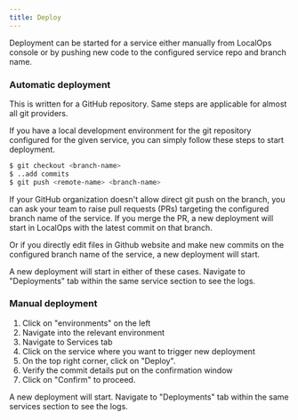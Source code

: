 ```yaml
---
title: Deploy
---
```


Deployment can be started for a service either manually from LocalOps console or by pushing new code to the configured
service repo and branch name.

### Automatic deployment

This is written for a GitHub repository. Same steps are applicable for almost all git providers.

If you have a local development environment for the git repository configured for the given service, you can simply
follow these steps to start deployment.

```sh
$ git checkout <branch-name>
$ ..add commits
$ git push <remote-name> <branch-name>
```

If your GitHub organization doesn't allow direct git push on the branch, you can ask your team to raise pull requests
(PRs) targeting the configured branch name of the service. If you merge the PR, a new deployment will start in LocalOps
with the latest commit on that branch.

Or if you directly edit files in Github website and make new commits on the configured branch name of the service, a new
deployment will start.

A new deployment will start in either of these cases. Navigate to "Deployments" tab within the same service section to
see the logs.

### Manual deployment

1. Click on "environments" on the left
2. Navigate into the relevant environment
3. Navigate to Services tab
4. Click on the service where you want to trigger new deployment
5. On the top right corner, click on "Deploy".
6. Verify the commit details put on the confirmation window
7. Click on "Confirm" to proceed.

A new deployment will start. Navigate to "Deployments" tab within the same services section to see the logs.
